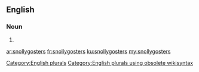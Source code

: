 ==English==

===Noun===
{{head|en}}

# {{plural of|snollygoster}}

[[Category:English plurals]][[Category:English plurals using obsolete wikisyntax]]

[[ar:snollygosters]]
[[fr:snollygosters]]
[[ku:snollygosters]]
[[my:snollygosters]]